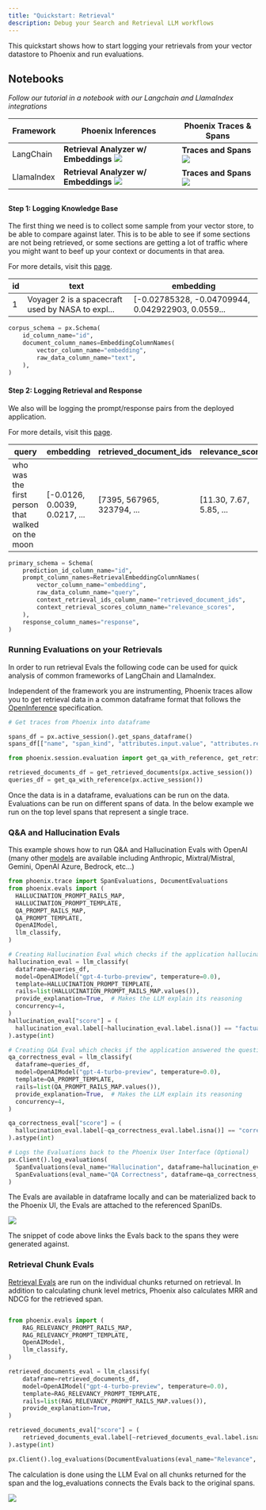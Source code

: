 ```yaml
---
title: "Quickstart: Retrieval"
description: Debug your Search and Retrieval LLM workflows
---
```


This quickstart shows how to start logging your retrievals from your vector datastore to Phoenix and run evaluations.

## Notebooks

*Follow our tutorial in a notebook with our Langchain and LlamaIndex integrations*

| Framework  | Phoenix Inferences | Phoenix Traces & Spans |
| ---------- | ---------------- | ------------------ |
| LangChain  | **Retrieval Analyzer w/ Embeddings** <a href="https://colab.research.google.com/github/Arize-ai/phoenix/blob/main/tutorials/qdrant_langchain_instrumentation_search_and_retrieval_tutorial.ipynb"><img src="/images/213b0a4a-v1.svg" /></a> | **Traces and Spans** <a href="https://colab.research.google.com/github/Arize-ai/phoenix/blob/main/tutorials/tracing/langchain_tracing_tutorial.ipynb"><img src="/images/213b0a4a-v1.svg" /></a> |
| LlamaIndex | **Retrieval Analyzer w/ Embeddings** <a href="https://colab.research.google.com/github/Arize-ai/phoenix/blob/main/tutorials/llama_index_search_and_retrieval_tutorial.ipynb"><img src="/images/213b0a4a-v1.svg" /></a>                       | **Traces and Spans** <a href="https://colab.research.google.com/github/Arize-ai/phoenix/blob/main/tutorials/tracing/llama_index_tracing_tutorial.ipynb"><img src="/images/213b0a4a-v1.svg"/></a> |

## 

#### Step 1: Logging Knowledge Base

The first thing we need is to collect some sample from your vector store, to be able to compare against later. This is to be able to see if some sections are not being retrieved, or some sections are getting a lot of traffic where you might want to beef up your context or documents in that area.

For more details, visit this [page](/phoenix/inferences/how-to-inferences/define-your-schema/corpus-data).

| id | text                                              | embedding                                          |
| -- | ------------------------------------------------- | -------------------------------------------------- |
| 1  | Voyager 2 is a spacecraft used by NASA to expl... | \[-0.02785328, -0.04709944, 0.042922903, 0.0559... |

```python
corpus_schema = px.Schema(
    id_column_name="id",
    document_column_names=EmbeddingColumnNames(
        vector_column_name="embedding",
        raw_data_column_name="text",
    ),
)
```

#### Step 2: Logging Retrieval and Response

We also will be logging the prompt/response pairs from the deployed application.

For more details, visit this [page](/phoenix/inferences/how-to-inferences/define-your-schema/retrieval-rag).

| query                                            | embedding                      | retrieved\_document\_ids    | relevance\_scores        | response       |
| ------------------------------------------------ | ------------------------------ | --------------------------- | ------------------------ | -------------- |
| who was the first person that walked on the moon | \[-0.0126, 0.0039, 0.0217, ... | \[7395, 567965, 323794, ... | \[11.30, 7.67, 5.85, ... | Neil Armstrong |

```python
primary_schema = Schema(
    prediction_id_column_name="id",
    prompt_column_names=RetrievalEmbeddingColumnNames(
        vector_column_name="embedding",
        raw_data_column_name="query",
        context_retrieval_ids_column_name="retrieved_document_ids",
        context_retrieval_scores_column_name="relevance_scores",
    ),
    response_column_names="response",
)
```

### Running Evaluations on your Retrievals

In order to run retrieval Evals the following code can be used for quick analysis of common frameworks of LangChain and LlamaIndex.

Independent of the framework you are instrumenting, Phoenix traces allow you to get retrieval data in a common dataframe format that follows the [OpenInference](https://arize.com/docs/phoenix/references/openinference) specification.

```python
# Get traces from Phoenix into dataframe 

spans_df = px.active_session().get_spans_dataframe()
spans_df[["name", "span_kind", "attributes.input.value", "attributes.retrieval.documents"]].head()

from phoenix.session.evaluation import get_qa_with_reference, get_retrieved_documents

retrieved_documents_df = get_retrieved_documents(px.active_session())
queries_df = get_qa_with_reference(px.active_session())
```

Once the data is in a dataframe, evaluations can be run on the data. Evaluations can be run on different spans of data. In the below example we run on the top level spans that represent a single trace.

### Q\&A and Hallucination Evals

This example shows how to run Q\&A and Hallucination Evals with OpenAI (many other [models](/phoenix/evaluation/how-to-evals/evaluation-models) are available including Anthropic, Mixtral/Mistral, Gemini, OpenAI Azure, Bedrock, etc...)

```python
from phoenix.trace import SpanEvaluations, DocumentEvaluations
from phoenix.evals import (
  HALLUCINATION_PROMPT_RAILS_MAP,
  HALLUCINATION_PROMPT_TEMPLATE,
  QA_PROMPT_RAILS_MAP,
  QA_PROMPT_TEMPLATE,
  OpenAIModel,
  llm_classify,
)

# Creating Hallucination Eval which checks if the application hallucinated
hallucination_eval = llm_classify(
  dataframe=queries_df,
  model=OpenAIModel("gpt-4-turbo-preview", temperature=0.0),
  template=HALLUCINATION_PROMPT_TEMPLATE,
  rails=list(HALLUCINATION_PROMPT_RAILS_MAP.values()),
  provide_explanation=True,  # Makes the LLM explain its reasoning
  concurrency=4,
)
hallucination_eval["score"] = (
  hallucination_eval.label[~hallucination_eval.label.isna()] == "factual"
).astype(int)

# Creating Q&A Eval which checks if the application answered the question correctly
qa_correctness_eval = llm_classify(
  dataframe=queries_df,
  model=OpenAIModel("gpt-4-turbo-preview", temperature=0.0),
  template=QA_PROMPT_TEMPLATE,
  rails=list(QA_PROMPT_RAILS_MAP.values()),
  provide_explanation=True,  # Makes the LLM explain its reasoning
  concurrency=4,
)

qa_correctness_eval["score"] = (
  hallucination_eval.label[~qa_correctness_eval.label.isna()] == "correct"
).astype(int)

# Logs the Evaluations back to the Phoenix User Interface (Optional)
px.Client().log_evaluations(
  SpanEvaluations(eval_name="Hallucination", dataframe=hallucination_eval),
  SpanEvaluations(eval_name="QA Correctness", dataframe=qa_correctness_eval),
)
```

The Evals are available in dataframe locally and can be materialized back to the Phoenix UI, the Evals are attached to the referenced SpanIDs.

<Frame caption="Evals in Phoenix UI">
  <img src="/images/1fe09ba2-image.jpeg" />
</Frame>

The snippet of code above links the Evals back to the spans they were generated against.

### Retrieval Chunk Evals

[Retrieval Evals](/phoenix/evaluation/how-to-evals/running-pre-tested-evals/retrieval-rag-relevance) are run on the individual chunks returned on retrieval. In addition to calculating chunk level metrics, Phoenix also calculates MRR and NDCG for the retrieved span.

```python

from phoenix.evals import (
    RAG_RELEVANCY_PROMPT_RAILS_MAP,
    RAG_RELEVANCY_PROMPT_TEMPLATE,
    OpenAIModel,
    llm_classify,
)

retrieved_documents_eval = llm_classify(
    dataframe=retrieved_documents_df,
    model=OpenAIModel("gpt-4-turbo-preview", temperature=0.0),
    template=RAG_RELEVANCY_PROMPT_TEMPLATE,
    rails=list(RAG_RELEVANCY_PROMPT_RAILS_MAP.values()),
    provide_explanation=True,
)

retrieved_documents_eval["score"] = (
    retrieved_documents_eval.label[~retrieved_documents_eval.label.isna()] == "relevant"
).astype(int)

px.Client().log_evaluations(DocumentEvaluations(eval_name="Relevance", dataframe=retrieved_documents_eval))
```

The calculation is done using the LLM Eval on all chunks returned for the span and the log\_evaluations connects the Evals back to the original spans.

<Frame caption="Retrieval Evals">
  <img src="/images/2f352fc3-image.jpeg" />
</Frame>




